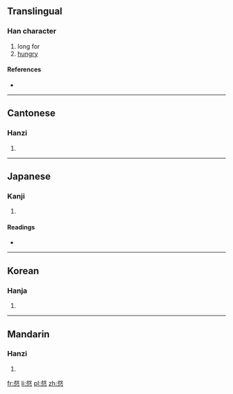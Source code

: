 ==Translingual==

===Han character===
{{Han char|rn=61|rad=心|as=08|sn=12|four=2733<sub>4</sub>|canj=卜水心 (YEP)}}

# long for
# [[hungry]]

====References====
* {{Han ref|kx=0389.290|dkj=10755|dj=0723.160|hdz=42310.050|uh=60C4|ud=24772|bh=D8FD|bd=55549}}

----

==Cantonese==

===Hanzi===
{{yue-hanzi|jyut=|y=nik6}}

# {{defn|Cantonese|sort=心08}}

----

==Japanese==

===Kanji===
{{ja-kanji|grade=|rs=心08}}

# {{defn|Japanese|sort=心08}}

====Readings====
* {{ja-readings|on=[[でき]] (deki)|kun=[[ひもじい]] (himojii)}}

----

==Korean==

===Hanja===
{{ko-hanja|hangeul=녁>역|eumhun=|rv=nyeok>yeok|mr=nyŏk>yŏk|y=nyek>yek}}

# {{defn|Korean|sort=心08}}

----

==Mandarin==

===Hanzi===
{{cmn-hanzi|pin=[[nì]] ([[ni4]])|wg=ni<sup>4</sup>}}

# {{defn|Mandarin|sort=心08}}

[[fr:惄]]
[[li:惄]]
[[pl:惄]]
[[zh:惄]]